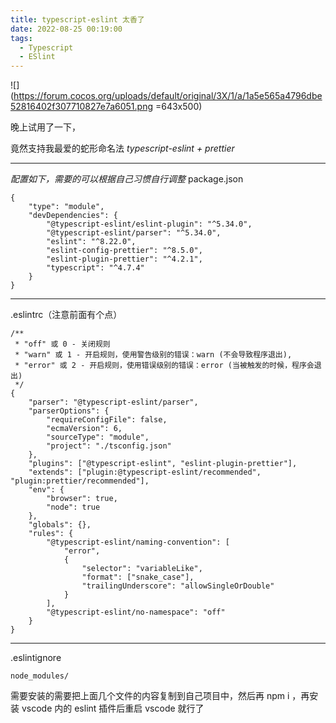 ```yaml
---
title: typescript-eslint 太香了
date: 2022-08-25 00:19:00
tags:
  - Typescript
  - ESlint
---
```


![](https://forum.cocos.org/uploads/default/original/3X/1/a/1a5e565a4796dbe52816402f307710827e7a6051.png =643x500)

晚上试用了一下，

竟然支持我最爱的蛇形命名法
_typescript-eslint + prettier_

---

_配置如下，需要的可以根据自己习惯自行调整_
package.json

```auto
{
	"type": "module",
	"devDependencies": {
		"@typescript-eslint/eslint-plugin": "^5.34.0",
		"@typescript-eslint/parser": "^5.34.0",
		"eslint": "^8.22.0",
		"eslint-config-prettier": "^8.5.0",
		"eslint-plugin-prettier": "^4.2.1",
		"typescript": "^4.7.4"
	}
}
```

---

.eslintrc（注意前面有个点）

```auto
/**
 * "off" 或 0 - 关闭规则
 * "warn" 或 1 - 开启规则，使用警告级别的错误：warn (不会导致程序退出),
 * "error" 或 2 - 开启规则，使用错误级别的错误：error (当被触发的时候，程序会退出)
 */
{
	"parser": "@typescript-eslint/parser",
	"parserOptions": {
		"requireConfigFile": false,
		"ecmaVersion": 6,
		"sourceType": "module",
		"project": "./tsconfig.json"
	},
	"plugins": ["@typescript-eslint", "eslint-plugin-prettier"],
	"extends": ["plugin:@typescript-eslint/recommended", "plugin:prettier/recommended"],
	"env": {
		"browser": true,
		"node": true
	},
	"globals": {},
	"rules": {
		"@typescript-eslint/naming-convention": [
			"error",
			{
				"selector": "variableLike",
				"format": ["snake_case"],
				"trailingUnderscore": "allowSingleOrDouble"
			}
		],
		"@typescript-eslint/no-namespace": "off"
	}
}
```

---

.eslintignore

```auto
node_modules/
```

需要安装的需要把上面几个文件的内容复制到自己项目中，然后再 npm i ，再安装 vscode 内的 eslint 插件后重启 vscode 就行了
